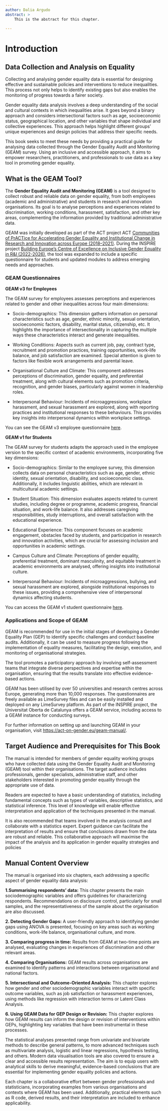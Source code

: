 ```yaml
---
author: Dalia Argudo
abstract: >
    This is the abstract for this chapter. 

---
```


# Introduction {#sec-ch1-intro}

## Data Collection and Analysis on Equality

Collecting and analysing gender equality data is essential for designing effective and sustainable policies and interventions to reduce inequalities. This process not only helps to identify existing gaps but also enables the monitoring of progress towards a fairer society.

Gender equality data analysis involves a deep understanding of the social and cultural contexts in which inequalities arise. It goes beyond a binary approach and considers intersectional factors such as age, socioeconomic status, geographical location, and other variables that shape individual and collective experiences. This approach helps highlight different groups' unique experiences and design policies that address their specific needs.

This book seeks to meet these needs by providing a practical guide for analysing data collected through the Gender Equality Audit and Monitoring (GEAM) survey. Using an inclusive and accessible approach, it aims to empower researchers, practitioners, and professionals to use data as a key tool in promoting gender equality.

## What is the GEAM Tool?

The **Gender Equality Audit and Monitoring (GEAM)** is a tool designed to collect robust and reliable data on gender equality, from both employees (academic and administrative) and students in research and innovation organisations. Its goal is to analyse perceptions and experiences related to discrimination, working conditions, harassment, satisfaction, and other key areas, complementing the information provided by traditional administrative data.

GEAM was initially developed as part of the ACT project ACT [Communities of PrACTice for Accelerating Gender Equality and Institutional Change in Research and Innovation across Europe (2018–2021)](https://www.act-on-gender.eu/). During the INSPIRE project [Building Europe’s Centre of Excellence on Inclusive Gender Equality in R&I (2022-2026)](https://www.inspirequality.eu/), the tool was expanded to include a specific questionnaire for students and updated modules to address emerging needs and approaches.

### GEAM Questionnaires

**GEAM v3 for Employees**

The GEAM survey for employees assesses perceptions and experiences related to gender and other inequalities across four main dimensions:

- Socio-demographics: This dimension gathers information on personal characteristics such as age, gender, ethnic minority, sexual orientation, socioeconomic factors, disability, marital status, citizenship, etc. It highlights the importance of intersectionality in capturing the multiple ways these characteristics interact and generate inequalities.

- Working Conditions: Aspects such as current job, pay, contract type, recruitment and promotion practices, training opportunities, work-life balance, and job satisfaction are examined. Special attention is given to factors like flexible work arrangements and parental leave.

- Organisational Culture and Climate: This component addresses perceptions of discrimination, gender equality, and preferential treatment, along with cultural elements such as promotion criteria, recognition, and gender biases, particularly against women in leadership roles.

- Interpersonal Behaviour: Incidents of microaggressions, workplace harassment, and sexual harassment are explored, along with reporting practices and institutional responses to these behaviours. This provides key insights into interpersonal dynamics within workplace settings.

You can see the GEAM v3 employee questionnaire [here](https://surveys.geamtool.eu/index.php/530000?lang=en).

**GEAM v1 for Students**

The GEAM survey for students adapts the approach used in the employee version to the specific context of academic environments, incorporating five key dimensions:

- Socio-demographics: Similar to the employee survey, this dimension collects data on personal characteristics such as age, gender, ethnic identity, sexual orientation, disability, and socioeconomic class. Additionally, it includes linguistic abilities, which are relevant in multicultural academic settings.

- Student Situation: This dimension evaluates aspects related to current studies, including degree or programme, academic progress, financial situation, and work-life balance. It also addresses caregiving responsibilities, study interruptions, and overall satisfaction with the educational experience.

- Educational Experience: This component focuses on academic engagement, obstacles faced by students, and participation in research and innovation activities, which are crucial for assessing inclusion and opportunities in academic settings.

- Campus Culture and Climate: Perceptions of gender equality, preferential treatment, dominant masculinity, and equitable treatment in academic environments are analysed, offering insights into institutional culture.

- Interpersonal Behaviour: Incidents of microaggressions, bullying, and sexual harassment are explored, alongside institutional responses to these issues, providing a comprehensive view of interpersonal dynamics affecting students.

You can access the GEAM v1 student questionnaire [here](https://surveys.geamtool.eu/index.php/100100?lang=en).

### Applications and Scope of GEAM

GEAM is recommended for use in the initial stages of developing a Gender Equality Plan (GEP) to identify specific challenges and conduct baseline audits. Additionally, it can be used to measure progress following the implementation of equality measures, facilitating the design, execution, and monitoring of organisational strategies.

The tool promotes a participatory approach by involving self-assessment teams that integrate diverse perspectives and expertise within the organisation, ensuring that the results translate into effective evidence-based actions.

GEAM has been utilised by over 50 universities and research centres across Europe, generating more than 10,000 responses. The questionnaires are freely available as LimeSurvey files and can be easily installed and deployed on any LimeSurvey platform. As part of the INSPIRE project, the Universitat Oberta de Catalunya offers a GEAM service, including access to a GEAM instance for conducting surveys.

For further information on setting up and launching GEAM in your organisation, visit [https://act-on-gender.eu/geam-manual/](https://act-on-gender.eu/geam-manual/).

## Target Audience and Prerequisites for This Book

The manual is intended for members of gender equality working groups who have collected data using the Gender Equality Audit and Monitoring (GEAM) tool within their organisations. The target audience includes professionals, gender specialists, administrative staff, and other stakeholders interested in promoting gender equality through the appropriate use of data.

Readers are expected to have a basic understanding of statistics, including fundamental concepts such as types of variables, descriptive statistics, and statistical inference. This level of knowledge will enable effective interpretation and application of the techniques presented in the manual.

It is also recommended that teams involved in the analysis consult and collaborate with a statistics expert. Expert guidance can facilitate the interpretation of results and ensure that conclusions drawn from the data are robust and reliable. This collaborative approach will maximise the impact of the analysis and its application in gender equality strategies and policies

## Manual Content Overview

The manual is organised into six chapters, each addressing a specific aspect of gender equality data analysis:

**1.Summarising respondents' data:** This chapter presents the main sociodemographic variables and offers guidelines for characterizing respondents. Recommendations on disclosure control, particularly for small samples, and the representativeness of the sample about the organisation are also discussed.

**2. Detecting Gender Gaps:** A user-friendly approach to identifying gender gaps using ANOVA is presented, focusing on key areas such as working conditions, work-life balance, organisational culture, and more.

**3. Comparing progress in time:** Results from GEAM at two-time points are analysed, evaluating changes in experiences of discrimination and other relevant areas.

**4. Comparing Organisations:** GEAM results across organisations are examined to identify patterns and interactions between organisational and national factors.

**5. Intersectional and Outcome-Oriented Analysis:** This chapter explores how gender and other sociodemographic variables interact with specific outcome variables, such as job satisfaction or harassment experiences, using methods like regression with interaction terms or Latent Class Analysis.

**6. Using GEAM Data for GEP Design or Revision:** This chapter explores how GEAM results can inform the design or revision of interventions within GEPs, highlighting key variables that have been instrumental in these processes.

The statistical analyses presented range from univariate and bivariate methods to describe general patterns, to more advanced techniques such as multivariate analysis, logistic and linear regressions, hypothesis testing, and others. Modern data visualisation tools are also covered to ensure a clear and accessible results representation. The aim is to equip users with analytical skills to derive meaningful, evidence-based conclusions that are essential for implementing gender equality policies and actions.

Each chapter is a collaborative effort between gender professionals and statisticians, incorporating examples from various organisations and contexts where GEAM has been used. Additionally, practical elements such as R code, derived results, and their interpretation are included to enhance applicability.



